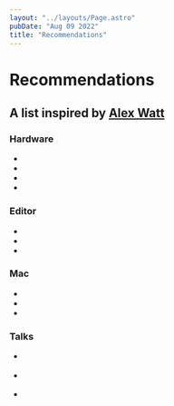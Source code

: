 ```yaml
---
layout: "../layouts/Page.astro"
pubDate: "Aug 09 2022"
title: "Recommendations"
---
```



<div class="headings">

# Recommendations

## A list inspired by <a href="https://alexcwatt.com/recommendations/" target="_blank">Alex Watt</a>

</div>

### Hardware

- <ExternalLink href="https://www.apple.com/iphone" label="iPhone 13 Pro" />
- <ExternalLink href="https://www.apple.com/ipad" label="iPad" />
- <ExternalLink href="https://www.apple.com/watch" label="Apple Watch" />
- <ExternalLink href="https://dygma.com/pages/defy" label="Dygma Defy" />

### Editor

- <ExternalLink href="https://code.visualstudio.com/" label="VSCode" />
- <ExternalLink
    href="https://marketplace.visualstudio.com/items?itemName=vscodevim.vim"
    label="VSCode Vim"
    subLabel="Ask me about vim"
  />
- <ExternalLink
    href="https://marketplace.visualstudio.com/items?itemName=GitHub.github-vscode-theme"
    label="Github Light / Dark Theme"
    subLabel="Switch between them using Night Shift"
  />

### Mac

- <ExternalLink
    href="https://www.google.com/chrome/"
    label="Google Chrome"
    subLabel="Ol' trusty"
  />
- <ExternalLink
    href="https://www.icloud.com/notes"
    label="Apple Notes"
    subLabel="Either you die with Notion or you live long enough to go back to Apple"
  />
- <ExternalLink
    href="https://folivora.ai/"
    label="Better Touch Tools"
    subLabel="I've tried multiple ways of adding shortcuts and window management, but this has it all!"
  />

### Talks

- <ExternalLink
    href="https://www.youtube.com/watch?v=DngAZyWMGR0"
    label="Making Architecture Matter - Martin Fowler"
    subLabel="The important stuff"
  />

- <ExternalLink
    href="https://www.youtube.com/watch?v=T7xYYJPs250"
    label="Why do we build what we build?"
    subLabel="A fun look into how to think about customer solution"
  />

- <ExternalLink
    href="https://www.youtube.com/watch?v=zqhE-CepH2g"
    label="Mind The Gap"
    subLabel="The lightbulb moment for me and React Server Components"
  />
